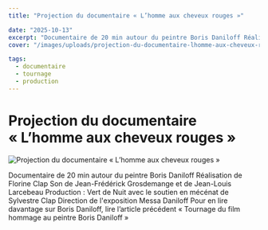 ```yaml
---
title: "Projection du documentaire « L’homme aux cheveux rouges »"

date: "2025-10-13"
excerpt: "Documentaire de 20 min autour du peintre Boris Daniloff Réalisation de Florine Clap Son de Jean-Frédérick Grosdemange et de Jean-Louis Larcebeau Produ..."
cover: "/images/uploads/projection-du-documentaire-lhomme-aux-cheveux-rouges--1.jpg"

tags:
  - documentaire
  - tournage
  - production
---
```


# Projection du documentaire « L’homme aux cheveux rouges »



![Projection du documentaire « L’homme aux cheveux rouges »](/images/uploads/projection-du-documentaire-lhomme-aux-cheveux-rouges--1.jpg)

Documentaire de 20 min autour du peintre Boris Daniloff Réalisation de Florine Clap Son de Jean-Frédérick Grosdemange et de Jean-Louis Larcebeau Production : Vert de Nuit avec le soutien en mécénat de Sylvestre Clap Direction de l'exposition Messa Daniloff Pour en lire davantage sur Boris Daniloff, lire l’article précédent « Tournage du film hommage au peintre Boris Daniloff »
